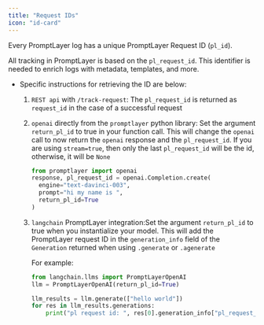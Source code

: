 ```yaml
---
title: "Request IDs"
icon: "id-card"
---
```


Every PromptLayer log has a unique PromptLayer Request ID (`pl_id`). 

All tracking in PromptLayer is based on the `pl_request_id`. This identifier is needed to enrich logs with metadata, templates, and more.

- Specific instructions for retrieving the ID are below:
    1. `REST api` with `/track-request`: The `pl_request_id` is returned as `request_id` in the case of a successful request 
    2. `openai` directly from the `promptlayer` python library:  Set the argument `return_pl_id` to true in your function call. This will change the `openai` call to now return the `openai` response and the `pl_request_id`. If you are using `stream=true`, then only the last `pl_request_id` will be the id, otherwise, it will be `None`
        
        ```python
        from promptlayer import openai
        response, pl_request_id = openai.Completion.create(
          engine="text-davinci-003", 
          prompt="hi my name is ", 
          return_pl_id=True
        )
        ```
        
    3. `langchain` PromptLayer integration:Set the argument `return_pl_id` to true when you instantialize your model. This will add the PromptLayer request ID in the `generation_info` field of the `Generation` returned when using `.generate` or `.agenerate`
        
        For example:
        
        ```python
        from langchain.llms import PromptLayerOpenAI
        llm = PromptLayerOpenAI(return_pl_id=True)
        
        llm_results = llm.generate(["hello world"])
        for res in llm_results.generations:
            print("pl request id: ", res[0].generation_info["pl_request_id"])
        ```